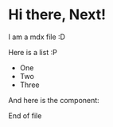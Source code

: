 # Hi there, Next!

I am a mdx file :D

Here is a list :P

- One
- Two
- Three

And here is the component:

<TestC />

End of file